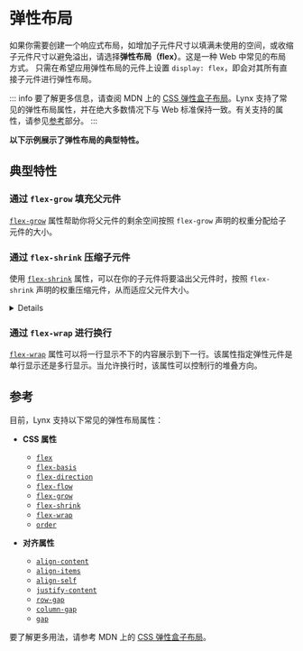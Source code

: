 
# 弹性布局

如果你需要创建一个响应式布局，如增加子元件尺寸以填满未使用的空间，或收缩子元件尺寸以避免溢出，请选择**弹性布局（flex）**。这是一种 Web 中常见的布局方式。
只需在希望应用弹性布局的元件上设置 `display: flex`，即会对其所有直接子元件进行弹性布局。

::: info
要了解更多信息，请查阅 MDN 上的 [CSS 弹性盒子布局](https://developer.mozilla.org/zh-CN/docs/Web/CSS/CSS_flexible_box_layout)。Lynx 支持了常见的弹性布局属性，并在绝大多数情况下与 Web 标准保持一致。有关支持的属性，请参见[参考](#参考)部分。
:::

**以下示例展示了弹性布局的典型特性。**

## 典型特性

### 通过 `flex-grow` 填充父元件

[`flex-grow`] 属性帮助你将父元件的剩余空间按照 `flex-grow` 声明的权重分配给子元件的大小。

<Go
  img="https://lf-lynx.tiktok-cdns.com/obj/lynx-artifacts-oss-sg/lynx-website/assets/doc/layout/layout_flex_grow.png"
  example="layout"
  defaultEntryFile="dist/flex_grow.lynx.bundle"
  defaultFile="src/flex_grow/index.tsx"
  entry="src/flex_grow"
/>

### 通过 `flex-shrink` 压缩子元件

使用 [`flex-shrink`] 属性，可以在你的子元件将要溢出父元件时，按照 `flex-shrink` 声明的权重压缩元件，从而适应父元件大小。

<Go
  img="https://lf-lynx.tiktok-cdns.com/obj/lynx-artifacts-oss-sg/lynx-website/assets/doc/layout/layout_flex_shrink.png"
  example="layout"
  defaultEntryFile="dist/flex_shrink.lynx.bundle"
  defaultFile="src/flex_shrink/index.tsx"
  entry="src/flex_shrink"
/>

<Details title={<span>Lynx 在子元件压缩的最小值上和 Web 的表现有差异。</span>}>
Lynx 当前不支持 [`min-content`](https://developer.mozilla.org/en-US/docs/Web/CSS/min-content)，因此暂时视作 `0px`。这意味着，当需要压缩子元件大小以适应父元件时，Web 可以保证子元件不小于其最小内容宽度，但 Lynx 目前无法保证这点。
<Columns titles={['代码', 'Web 和 Lynx 表现不一致']}>

```html
<div
  style="width:100px;
            height:70px;
            display:flex;
            background-color:rgb(0, 235, 235);"
>
  <div
    style="display:flex;
              height:50px;
              background-color:rgb(255, 53, 26);"
  >
    <div
      style="width:150px;
                height:50px;"
    ></div>
  </div>
</div>
```

<center>
  <img width="70%" src="https://lf-lynx.tiktok-cdns.com/obj/lynx-artifacts-oss-sg/lynx-website/assets/doc/layout/layout_min_content.png" />
</center>
</Columns>
</Details>

### 通过 `flex-wrap` 进行换行

[`flex-wrap`] 属性可以将一行显示不下的内容展示到下一行。该属性指定弹性元件是单行显示还是多行显示。当允许换行时，该属性可以控制行的堆叠方向。

<Go
  img="https://lf-lynx.tiktok-cdns.com/obj/lynx-artifacts-oss-sg/lynx-website/assets/doc/layout/layout_flex_wrap.png"
  example="layout"
  defaultEntryFile="dist/flex_wrap.lynx.bundle"
  defaultFile="src/flex_wrap/index.tsx"
  entry="src/flex_wrap"
/>

## 参考

目前，Lynx 支持以下常见的弹性布局属性：

- **CSS 属性**

  - [`flex`](/api/css/properties/flex.mdx)
  - [`flex-basis`](/api/css/properties/flex-basis.mdx)
  - [`flex-direction`](/api/css/properties/flex-direction.mdx)
  - [`flex-flow`](/api/css/properties/flex-flow.mdx)
  - [`flex-grow`](/api/css/properties/flex-grow.mdx)
  - [`flex-shrink`](/api/css/properties/flex-shrink.mdx)
  - [`flex-wrap`](/api/css/properties/flex-wrap.mdx)
  - [`order`](/api/css/properties/order.mdx)

- **对齐属性**

  - [`align-content`](/api/css/properties/align-content.mdx)
  - [`align-items`](/api/css/properties/align-items.mdx)
  - [`align-self`](/api/css/properties/align-self.mdx)
  - [`justify-content`](/api/css/properties/justify-content.mdx)
  - [`row-gap`](/api/css/properties/row-gap)
  - [`column-gap`](/api/css/properties/column-gap)
  - [`gap`](/api/css/properties/gap)

要了解更多用法，请参考 MDN 上的 [CSS 弹性盒子布局](https://developer.mozilla.org/zh-CN/docs/Web/CSS/CSS_flexible_box_layout)。

[`flex-grow`]: /api/css/properties/flex-grow.mdx
[`flex-shrink`]: /api/css/properties/flex-shrink.mdx
[`flex-wrap`]: /api/css/properties/flex-wrap.mdx

